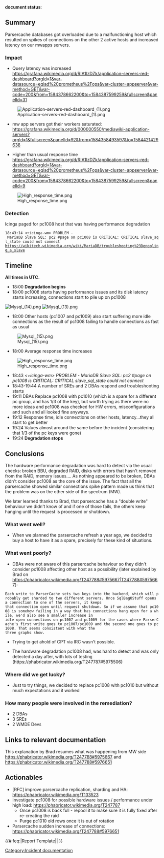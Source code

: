 
'''document status''': {{irdoc-review}} <!--
The status field should be one of:
* {{tl|irdoc-draft}} - Initial status. When you're happy with the state of your draft, change it to {{tl|irdoc-review}}.
* {{tl|irdoc-review}} - The incident review working group will contact you then to finalise the report. See also the steps on [[Incident documentation]].
* {{tl|irdoc-final}}
-->

== Summary ==
Parsercache databases got overloaded due to a malfunctioning host which resulted on spikes of connections on the other 2 active hosts and increased latency on our mwapps servers.

=== Impact ===
* Query latency was increased https://grafana.wikimedia.org/d/RIA1lzDZk/application-servers-red-dashboard?orgId=1&var-datasource=eqiad%20prometheus%2Fops&var-cluster=appserver&var-method=GET&var-code=200&from=1584378662200&to=1584387599259&fullscreen&panelId=31
[[File:Application-servers-red-dashboard (1).png|thumb]]

* mw app servers got their workers saturated: https://grafana.wikimedia.org/d/000000550/mediawiki-application-servers?orgId=1&fullscreen&panelId=92&from=1584358493597&to=1584421429638

* Higher than usual response time https://grafana.wikimedia.org/d/RIA1lzDZk/application-servers-red-dashboard?orgId=1&var-datasource=eqiad%20prometheus%2Fops&var-cluster=appserver&var-method=GET&var-code=200&from=1584378662200&to=1584387599259&fullscreen&panelId=9
[[File:High response time.png|thumb]]

=== Detection ===
Icinga paged for pc1008 host that was having performance degradation
 18:43:14 <+icinga-wm> PROBLEM - MariaDB Slave SQL: pc2 #page on pc1008 is CRITICAL: CRITICAL slave_sql_state could not connect 
 https://wikitech.wikimedia.org/wiki/MariaDB/troubleshooting%23Depooling_a_slave

== Timeline ==

'''All times in UTC.'''

* 18:00 ''' Degradation begins'''
* 18:00 pc1008 starts having performance issues and its disk latency starts increasing, connections start to pile up on pc1008
[[File:Mysql (14).png|thumb]]
[[File:Mysql (13).png|thumb]]
* 18:00 Other hosts (pc1007 and pc1009) also start suffering more idle connections as the result of pc1008 failing to handle connections as fast as usual
[[File:Mysql (15).png|thumb]]
* 18:00 Average response time increases
[[File:High response time.png|thumb]]
* 18:43  ''<+icinga-wm> PROBLEM - MariaDB Slave SQL: pc2 #page on pc1008 is CRITICAL: CRITICAL slave_sql_state could not connect'' 
* 18:43-19:44 A number of SREs and 2 DBAs respond and troubleshooting starts
* 19:11 DBAs Replace pc1008 with pc1010 (which is a spare for a different pc group, and has 1/3 of the key), but worth trying as there were no more ideas and pc1008 was checked for HW errors, misconfigurations and such and all looked fine anyways.
* 19:12 Response time, idle connections on other hosts, latency...they all start to get better
* 19:24 Values almost around the same before the incident (considering that 1/3 of the pc keys were gone)
* 19:24 '''Degradation stops'''

== Conclusions ==
The hardware performance degradation was hard to detect via the usual checks: broken BBU, degraded RAID, disks with errors that hasn't removed from the RAID, memory issues.... 
As nothing appeared to be broken, DBAs didn't consider pc1008 as the core of the issue. 
The fact that all the parsercache showed similar connections spike pattern made us think that the problem was on the other side of the spectrum (MW). 

We later learned thanks to Brad, that parsercache has a "double write" behaviour we didn't know of and if one of those fails, the others keep hanging until the request is processed or shutdown. 


=== What went well? ===
* When we planned the parsercache refresh a year ago, we decided to buy a host to have it as a spare, precisely for these kind of situations.

=== What went poorly? ===
* DBAs were not aware of this parsercache behaviour so they didn't consider pc1008 affecting other host as a possibility (later explained by Brad on https://phabricator.wikimedia.org/T247788#5975667|T247788#5975667):
 Each write to ParserCache sets two keys into the backend, which will probably get sharded to two different servers. Once SqlBagOStuff opens a connection to one of the servers, it keeps 
 that connection open until request shutdown. So if we assume that pc1008 is somehow failing in a way that has connections hang open for a while, we'd also see a smaller increase in 
 idle open connections on pc1007 and pc1009 for the cases where ParserCache's first write goes to pc1007/pc1009 and the second one goes to pc1008. That seems consistent with what the 
 three graphs show.

* Trying to get ahold of CPT via IRC wasn't possible. 

* The hardware degradation pc1008 had, was hard to detect and was only detected a day after, with lots of testing (https://phabricator.wikimedia.org/T247787#5975506)

=== Where did we get lucky? ===
* Just to try things, we decided to replace pc1008 with pc1010 but without much expectations and it worked

=== How many people were involved in the remediation? ===

* 2 DBAs
* 3 SREs
* 2 WMDE Devs

== Links to relevant documentation ==

This explanation by Brad resumes what was happening from MW side https://phabricator.wikimedia.org/T247788#5975667 and https://phabricator.wikimedia.org/T247788#5976651

== Actionables ==

* [RFC] improve parsercache replication, sharding and HA: https://phabricator.wikimedia.org/T133523
* Investigate pc1008 for possible hardware issues / performance under high load: https://phabricator.wikimedia.org/T247787
** Once pc1008 is back full - repool it to make sure it is fully fixed after re-creating the raid
** Purge pc1010 old rows once it is out of rotation
* Parsercache sudden increase of connections: https://phabricator.wikimedia.org/T247788#5976651

{{#ifeq:{{SUBPAGENAME}}|Report Template||
[[Category:Incident documentation]]
}}